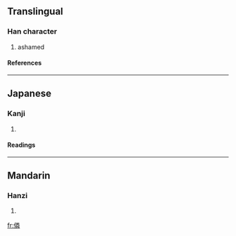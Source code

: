 ==Translingual==
===Han character===
{{Han char|rad=人|as=12|sn=14|four=2925<sub>9</sub>|canj=人火木手 (OFDQ)}}
# ashamed
====References====
{{Han ref|kx=0117.310|dkj=01133|dj=0250.010|hdz=10221.070|uh=50EF|ud=20719|bh=E0FC|bd=57596}}
----
==Japanese==
===Kanji===
{{ja-kanji|grade=|rs=人12}}
# {{defn|Japanese}}
====Readings====
{{ja-readings|on=[[りん]] (rin)|kun=[[はじる]] (hajiru)}}
----
==Mandarin==
===Hanzi===
{{cmn-hanzi|pin=[[jie]] (jie5), [[lǐn]] (lin3)|wg=chieh<sup>5</sup>, lin<sup>3</sup>}}
# {{defn|Mandarin}}

[[fr:僯]]